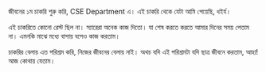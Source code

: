 জীবনের ১ম চাকরি শুরু করি, CSE Department এ। এই চাকরি থেকে যেটা আমি পেয়েছি, ধইর্য। 

এই চাকরিতে কোনো রেস্ট ছিল না। স্যারেরা অনেক কাজ দিতো। যা শেষ করতে করতে আমার দিনের সময় পেতাম না। এমনকি মাঝে মধ্যে বাসায় বসেও কাজ করতাম।   

চাকরির বেলায় এত পরিশ্রম করি, নিজের জীবনের বেলায় নাই। 
অথচ যদি এই পরিশ্রমটা যদি ছাত্র জীবনে করতাম, আহা! আজ কোথায় যেতাম।  